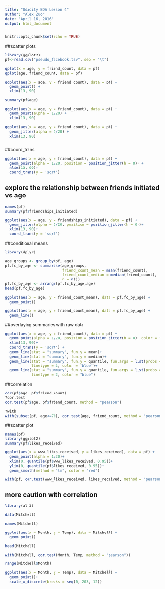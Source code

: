 ---
title: "Udacity EDA Lesson 4"
author: "Alex Zuo"
date: "April 16, 2016"
output: html_document
---

```{r setup, include=FALSE}
knitr::opts_chunk$set(echo = TRUE)
```

##scatter plots
```{r}
library(ggplot2)
pf<-read.csv("pseudo_facebook.tsv", sep = "\t")

qplot(x = age, y = friend_count, data = pf)
qplot(age, friend_count, data = pf)

ggplot(aes(x = age, y = friend_count), data = pf) +
  geom_point() +
  xlim(13, 90)

summary(pf$age)

ggplot(aes(x = age, y = friend_count), data = pf) +
  geom_point(alpha = 1/20) +
  xlim(13, 90)

ggplot(aes(x = age, y = friend_count), data = pf) +
  geom_jitter(alpha = 1/20) +
  xlim(13, 90)



```


##coord_trans
```{r}

ggplot(aes(x = age, y = friend_count), data = pf) +
  geom_point(alpha = 1/20, position = position_jitter(h = 0)) +
  xlim(13, 90)+
  coord_trans(y = 'sqrt')

```


## explore the relationship between friends initiated vs age
```{r}
names(pf)
summary(pf$friendships_initiated)

ggplot(aes(x = age, y = friendships_initiated), data = pf) +
  geom_jitter(alpha = 1/20, position = position_jitter(h = 0))+
  xlim(13, 90)+
  coord_trans(y = 'sqrt')


```


##conditional means
```{r}
library(dplyr)

age_groups <- group_by(pf, age)
pf.fc_by_age <- summarise(age_groups, 
                          friend_count_mean = mean(friend_count),
                          friend_count_median = median(friend_count),
                          n = n())
pf.fc_by_age <- arrange(pf.fc_by_age,age)
head(pf.fc_by_age)

ggplot(aes(x = age, y = friend_count_mean), data = pf.fc_by_age) +
  geom_point()

ggplot(aes(x = age, y = friend_count_mean), data = pf.fc_by_age) +
  geom_line()

```

##overlaying summaries with raw data
```{r}

ggplot(aes(x = age, y = friend_count), data = pf) +
  geom_point(alpha = 1/20, position = position_jitter(h = 0), color = "orange") +
  xlim(13, 90)+
  coord_trans(y = 'sqrt') +
  geom_line(stat = "summary", fun.y = mean)+
  geom_line(stat = "summary", fun.y = median)+
  geom_line(stat = "summary", fun.y = quantile, fun.args = list(probs = .1), 
            linetype = 2, color = "blue")+
  geom_line(stat = "summary", fun.y = quantile, fun.args = list(probs = .9), 
            linetype = 2, color = "blue")


```



##correlation
```{r}
cor(pf$age, pf$friend_count)
?cor.test
cor.test(pf$age, pf$friend_count, method = "pearson")

?with
with(subset(pf, age<=70), cor.test(age, friend_count, method = "pearson"))

```

##scatter plot
```{r}
names(pf)
library(ggplot2)
summary(pf$likes_received)

ggplot(aes(x = www_likes_received, y = likes_received), data = pf) +
  geom_point(alpha = 1/20)+
  xlim(0, quantile(pf$www_likes_received, 0.95))+
  ylim(0, quantile(pf$likes_received, 0.95))+
  geom_smooth(method = "lm", color = "red")

with(pf, cor.test(www_likes_received, likes_received, method = "pearson"))

```


## more caution with correlation
```{r}
library(alr3)

data(Mitchell)

names(Mitchell)

ggplot(aes(x = Month, y = Temp), data = Mitchell) +
  geom_point()

head(Mitchell)

with(Mitchell, cor.test(Month, Temp, method = "pearson"))

range(Mitchell$Month)

ggplot(aes(x = Month, y = Temp), data = Mitchell) +
  geom_point()+
  scale_x_discrete(breaks = seq(0, 203, 12))

```











